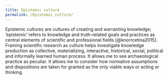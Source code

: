 ```yaml
---
title: Epistemic culture
permalink: /Epistemic_culture/
---
```


Epistemic cultures are cultures of creating and warranting knowledge; 'epistemic' refers to knowledge and truth-related goals and practices as central elements of scientific and professional fields [@knorrcetina2015].
Framing scientific research as culture helps investigate knowledge production as collective, materializing, interactive, historical, social, political and informally learned human process.
It allows me to see archaeological practice as peculiar.
It allows me to consider how normative assumptions and dispositions are taken for granted as the only viable ways or acting or thinking.